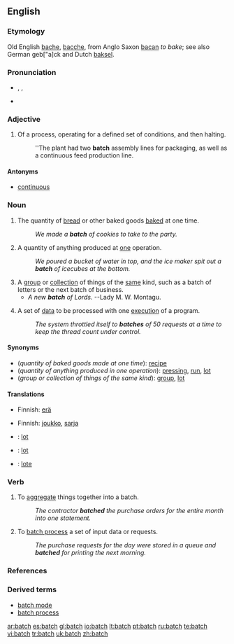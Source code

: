 ==English==

===Etymology===
Old English [[bache]], [[bacche]], from Anglo Saxon [[bacan]] ''to bake''; see also German geb["a]ck and Dutch [[baksel]].

===Pronunciation===
*{{AHD|băch}}, {{IPA|/bætʃ/}}, {{SAMPA|/<tt>b{tS</tt>/}}
*{{rhymes|ætʃ}}

===Adjective===
{{en-adj|-}}

# Of a process, operating for a defined set of conditions, and then halting.
#:''The plant had two '''batch''' assembly lines for packaging, as well as a continuous feed production line.

====Antonyms====
* [[continuous]]

===Noun===
{{en-noun|es}}

# The quantity of [[bread]] or other baked goods [[bake]]d at one time.
#:''We made a '''batch''' of cookies to take to the party.''
# A quantity of anything produced at [[one]] operation.
#:''We poured a bucket of water in top, and the ice maker spit out a '''batch''' of icecubes at the bottom.''
# A [[group]] or [[collection]] of things of the [[same]] kind, such as a batch of letters or the next batch of business.
#* ''A new '''batch''' of Lords.'' --Lady M. W. Montagu.
# {{computing}} A set of [[data]] to be processed with one [[execute|execution]] of a program.
#:''The system throttled itself to '''batches''' of 50 requests at a time to keep the thread count under control.''

====Synonyms====
*(''quantity of baked goods made at one time''): [[recipe]]
*(''quantity of anything produced in one operation''): [[pressing]], [[run]], [[lot]]
*(''group or collection of things of the same kind''): [[group]], [[lot]]

====Translations====
{{trans-top|quantity of baked goods made at one time}}
{{trans-mid}}
{{trans-bottom}}

{{trans-top|quantity of anything produced in one operation}}
*Finnish: [[erä]]
{{trans-mid}}
{{trans-bottom}}

{{trans-top|group or collection of things of the same kind}}
*Finnish: [[joukko]], [[sarja]]
{{trans-mid}}
{{trans-bottom}}

{{checktrans}}
*{{ttbc|Dutch}}: [[lot]] {{n}}
*{{ttbc|French}}: [[lot]] {{m}}
*{{ttbc|Spanish}}: [[lote]] {{m}}

===Verb===
{{en-verb|batches|batching|batched}}

# To [[aggregate]] things together into a batch.
#:''The contractor '''batched''' the purchase orders for the entire month into one statement.''
# {{computing}} To [[batch process]] a set of input data or requests.
#:''The purchase requests for the day were stored in a queue and '''batched''' for printing the next morning.''

===References===
{{R:Webster 1913}}

===Derived terms===
*[[batch mode]]
*[[batch process]]

[[ar:batch]]
[[es:batch]]
[[gl:batch]]
[[io:batch]]
[[lt:batch]]
[[pt:batch]]
[[ru:batch]]
[[te:batch]]
[[vi:batch]]
[[tr:batch]]
[[uk:batch]]
[[zh:batch]]
